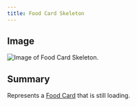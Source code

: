 ```yaml
---
title: Food Card Skeleton
---
```


## Image
![Image of Food Card Skeleton.](./component-images/food-card-skeleton.png)

## Summary
Represents a [Food Card](./food-card) that is still loading.